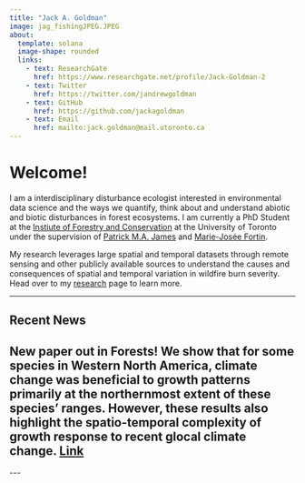 ```yaml
---
title: "Jack A. Goldman"
image: jag_fishingJPEG.JPEG
about: 
  template: solana
  image-shape: rounded
  links:
    - text: ResearchGate
      href: https://www.researchgate.net/profile/Jack-Goldman-2
    - text: Twitter
      href: https://twitter.com/jandrewgoldman
    - text: GitHub
      href: https://github.com/jackagoldman
    - text: Email
      href: mailto:jack.goldman@mail.utoronto.ca
---
```


# Welcome!

I am a interdisciplinary disturbance ecologist interested in environmental data science and the ways we quantify, think about and understand abiotic and biotic disturbances in forest ecosystems. I am currently a PhD Student at the [Instiute of Forestry and Conservation](https://academic.daniels.utoronto.ca/forestry/) at the University of Toronto under the supervision of [Patrick M.A. James](http://www.jameslab.ca) and [Marie-Josée Fortin](https://fortin.eeb.utoronto.ca/).

My research leverages large spatial and temporal datasets through remote sensing and other publicly available sources to understand the causes and consequences of spatial and temporal variation in wildfire burn severity. Head over to my [research](research.qmd) page to learn more.

------------------------------------------------------------------------

## Recent News

## New paper out in **Forests**! We show that for some species in Western North America, climate change was beneficial to growth patterns primarily at the northernmost extent of these species' ranges. However, these results also highlight the spatio-temporal complexity of growth response to recent glocal climate change. [Link](https://www.mdpi.com/1999-4907/13/5/738#)

\-\--
